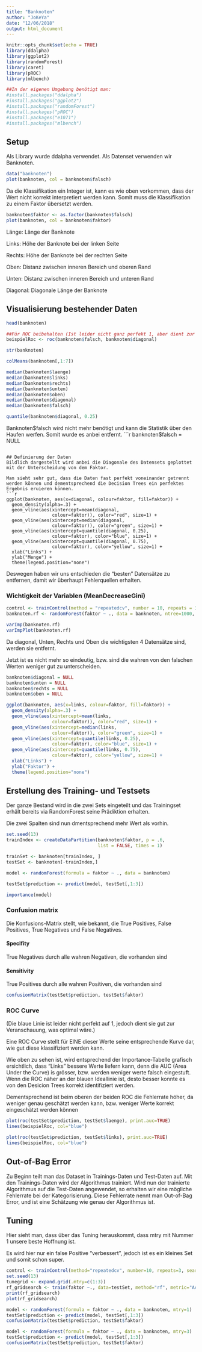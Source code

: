 ```yaml
---
title: "Banknoten"
author: "JoKeYa"
date: "12/06/2018"
output: html_document
---
```


```r
knitr::opts_chunk$set(echo = TRUE)
library(ddalpha)
library(ggplot2)
library(randomForest)
library(caret)
library(pROC)
library(mlbench)

##In der eigenen Umgebung benötigt man:
#install.packages("ddalpha")
#install.packages("ggplot2")
#install.packages("randomForest")
#install.packages("pROC")
#install.packages("e1071")
#install.packages("mlbench")
```


## Setup
Als Library wurde ddalpha verwendet.
Als Datenset verwenden wir Banknoten.
```r
data("banknoten")
plot(banknoten, col = banknoten$falsch)
```

Da die Klassifikation ein Integer ist, kann es wie oben vorkommen, dass der Wert nicht korrekt interpretiert werden kann.
Somit muss die Klassifikation zu einem Faktor übersetzt werden.
```r
banknoten$faktor <- as.factor(banknoten$falsch)
plot(banknoten, col = banknoten$faktor)
```

Länge: Länge der Banknote

Links: Höhe der Banknote bei der linken Seite

Rechts: Höhe der Banknote bei der rechten Seite

Oben: Distanz zwischen inneren Bereich und oberen Rand

Unten: Distanz zwischen inneren Bereich und unteren Rand

Diagonal: Diagonale Länge der Banknote


## Visualisierung bestehender Daten
```r
head(banknoten)

##Für ROC beibehalten (Ist leider nicht ganz perfekt 1, aber dient zur Anschauung)
beispielRoc <- roc(banknoten$falsch, banknoten$diagonal)

str(banknoten)

colMeans(banknoten[,1:7])

median(banknoten$laenge)
median(banknoten$links)
median(banknoten$rechts)
median(banknoten$unten)
median(banknoten$oben)
median(banknoten$diagonal)
median(banknoten$falsch)

quantile(banknoten$diagonal, 0.25)
```

Banknoten$falsch wird nicht mehr benötigt und kann die Statistik über den Haufen werfen.
Somit wurde es anbei entfernt.
```r
banknoten$falsch = NULL
```

## Definierung der Daten
Bildlich dargestellt wird anbei die Diagonale des Datensets geplottet mit der Unterscheidung von dem Faktor.

Man sieht sehr gut, dass die Daten fast perfekt voneinander getrennt werden können und dementsprechend die Decision Trees ein perfektes Ergebnis eruieren können.
```r
ggplot(banknoten, aes(x=diagonal, colour=faktor, fill=faktor)) +
  geom_density(alpha=.3) +
  geom_vline(aes(xintercept=mean(diagonal,
                 colour=faktor)), color="red", size=1) +
  geom_vline(aes(xintercept=median(diagonal,
                 colour=faktor)), color="green", size=1) +
  geom_vline(aes(xintercept=quantile(diagonal, 0.25),
                 colour=faktor), color="blue", size=1) +
  geom_vline(aes(xintercept=quantile(diagonal, 0.75),
                 colour=faktor), color="yellow", size=1) +
  xlab("Links") +  
  ylab("Menge") +
  theme(legend.position="none")
```

Deswegen haben wir uns entschieden die "besten" Datensätze zu entfernen, damit wir überhaupt Fehlerquellen erhalten.

### Wichtigkeit der Variablen (MeanDecreaseGini)
```r
control <- trainControl(method = "repeatedcv", number = 10, repeats = 3)
banknoten.rf <- randomForest(faktor ~ ., data = banknoten, ntree=1000, keep.forest=FALSE, importance=TRUE)

varImp(banknoten.rf)
varImpPlot(banknoten.rf)
```

Da diagonal, Unten, Rechts und Oben die wichtigsten 4 Datensätze sind, werden sie entfernt.

Jetzt ist es nicht mehr so eindeutig, bzw. sind die wahren von den falschen Werten weniger gut zu unterscheiden.

```r
banknoten$diagonal = NULL
banknoten$unten = NULL
banknoten$rechts = NULL
banknoten$oben = NULL

ggplot(banknoten, aes(x=links, colour=faktor, fill=faktor)) +
  geom_density(alpha=.3) +
  geom_vline(aes(xintercept=mean(links,
                 colour=faktor)), color="red", size=1) +
  geom_vline(aes(xintercept=median(links,
                 colour=faktor)), color="green", size=1) +
  geom_vline(aes(xintercept=quantile(links, 0.25),
                 colour=faktor), color="blue", size=1) +
  geom_vline(aes(xintercept=quantile(links, 0.75),
                 colour=faktor), color="yellow", size=1) +
  xlab("Links") +  
  ylab("Faktor") +
  theme(legend.position="none")
```

## Erstellung des Training- und Testsets
Der ganze Bestand wird in die zwei Sets eingeteilt und das Trainingset erhält bereits via RandomForest seine Prädiktion erhalten.

Die zwei Spalten sind nun dmentsprechend mehr Wert als vorhin.
```r
set.seed(13) 
trainIndex <- createDataPartition(banknoten$faktor, p = .6, 
                                  list = FALSE, times = 1)

trainSet <- banknoten[trainIndex, ]
testSet <- banknoten[-trainIndex,]

model <- randomForest(formula = faktor ~ ., data = banknoten)

testSet$prediction <- predict(model, testSet[,1:3])

importance(model)
```

### Confusion matrix
Die Konfusions-Matrix stellt, wie bekannt, die True Positives, False Positives, True Negatives und False Negatives.

#### Specifity
True Negatives durch alle wahren Negativen, die vorhanden sind

#### Sensitivity
True Positives durch alle wahren Positiven, die vorhanden sind
```r
confusionMatrix(testSet$prediction, testSet$faktor)
```

### ROC Curve
(Die blaue Linie ist leider nicht perfekt auf 1, jedoch dient sie gut zur Veranschauung, was optimal wäre.)

Eine ROC Curve stellt für EINE dieser Werte seine entsprechende Kurve dar, wie gut diese klassifiziert werden kann.

Wie oben zu sehen ist, wird entsprechend der Importance-Tabelle grafisch ersichtlich, dass "Links" bessere Werte liefern kann, denn die AUC (Area Under the Curve) is grösser, bzw. werden weniger werte falsch eingestuft.
Wenn die ROC näher an der blauen Ideallinie ist, desto besser konnte es von den Desicion Trees korrekt identifiziert werden.

Dementsprechend ist beim oberen der beiden ROC die Fehlerrate höher, da weniger genau geschätzt werden kann, bzw. weniger Werte korrekt eingeschätzt werden können
```r
plot(roc(testSet$prediction, testSet$laenge), print.auc=TRUE)
lines(beispielRoc, col="blue")

plot(roc(testSet$prediction, testSet$links), print.auc=TRUE)
lines(beispielRoc, col="blue")
```

## Out-of-Bag Error
Zu Beginn teilt man das Dataset in Trainings-Daten und Test-Daten auf. Mit den Trainings-Daten wird der Algorithmus trainiert. Wird nun der trainierte Algorithmus auf die Test-Daten angewendet, so erhalten wir eine mögliche Fehlerrate bei der Kategorisierung. Diese Fehlerrate nennt man Out-of-Bag Error, und ist eine Schätzung wie genau der Algorithmus ist.


## Tuning
Hier sieht man, dass über das Tuning herauskommt, dass mtry mit Nummer 1 unsere beste Hoffnung ist.

Es wird hier nur ein false Positive "verbessert", jedoch ist es ein kleines Set und somit schon super.

```r
control <- trainControl(method="repeatedcv", number=10, repeats=3, search="grid")
set.seed(13)
tunegrid <- expand.grid(.mtry=c(1:3))
rf_gridsearch <- train(faktor ~., data=testSet, method="rf", metric="Accuracy", tuneGrid=tunegrid, trControl=control)
print(rf_gridsearch)
plot(rf_gridsearch)

model <- randomForest(formula = faktor ~ ., data = banknoten, mtry=1)
testSet$prediction <- predict(model, testSet[,1:3])
confusionMatrix(testSet$prediction, testSet$faktor)

model <- randomForest(formula = faktor ~ ., data = banknoten, mtry=3)
testSet$prediction <- predict(model, testSet[,1:3])
confusionMatrix(testSet$prediction, testSet$faktor)
```
